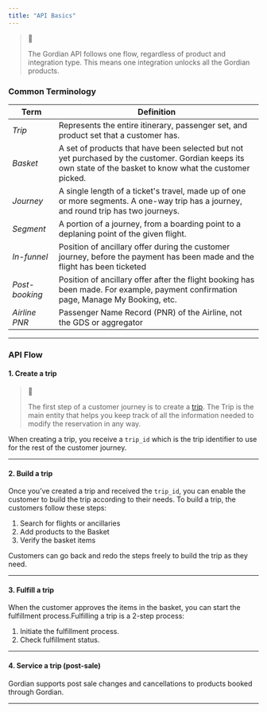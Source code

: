 ```yaml
---
title: "API Basics"
---
```


> 📘
> 
> The Gordian API follows one flow, regardless of product and integration type. This means one integration unlocks all the Gordian products.

### Common Terminology

| **Term**       | **Definition**                                                                                                                                               |
| -------------- | ------------------------------------------------------------------------------------------------------------------------------------------------------------ |
| _Trip_         | Represents the entire itinerary, passenger set, and product set that a customer has.                                                                         |
| _Basket_       | A set of products that have been selected but not yet purchased by the customer. Gordian keeps its own state of the basket to know what the customer picked. |
| _Journey_      | A single length of a ticket's travel, made up of one or more segments. A one-way trip has a journey, and round trip has two journeys.                        |
| _Segment_      | A portion of a journey, from a boarding point to a deplaning point of the given flight.                                                                      |
| _In-funnel_    | Position of ancillary offer during the customer journey, before the payment has been made and the flight has been ticketed                                   |
| _Post-booking_ | Position of ancillary offer after the flight booking has been made. For example, payment confirmation page, Manage My Booking, etc.                          |
| _Airline PNR_  | Passenger Name Record (PNR) of the Airline, not the GDS or aggregator                                                                                        |

---

### API Flow

#### 1\. Create a trip

> 📘
> 
> The first step of a customer journey is to create a [trip](/reference.html#tag/Trip). The Trip is the main entity that helps you keep track of all the information needed to modify the reservation in any way.

When creating a trip, you receive a `trip_id` which is the trip identifier to use for the rest of the customer journey.

---

#### 2\. Build a trip

Once you’ve created a trip and received the `trip_id`, you can enable the customer to build the trip according to their needs. To build a trip, the customers follow these steps:

1. Search for flights or ancillaries
2. Add products to the Basket
3. Verify the basket items

Customers can go back and redo the steps freely to build the trip as they need.

---

#### 3\. Fulfill a trip

When the customer approves the items in the basket, you can start the fulfillment process.Fulfilling a trip is a 2-step process:

1. Initiate the fulfillment process.
2. Check fulfillment status.

---

#### 4\. Service a trip (post-sale)

Gordian supports post sale changes and cancellations to products booked through Gordian. 

---